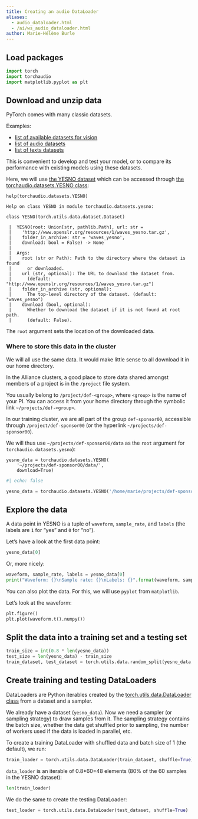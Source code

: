 ```yaml
---
title: Creating an audio DataLoader
aliases:
  - audio_dataloader.html
  - /ai/ws_audio_dataloader.html
author: Marie-Hélène Burle
---
```


## Load packages

```python
import torch
import torchaudio
import matplotlib.pyplot as plt
```

## Download and unzip data

PyTorch comes with many classic datasets.

:::{.example}

Examples:

- [list of available datasets for vision](https://pytorch.org/vision/stable/datasets.html)
- [list of audio datasets](https://pytorch.org/audio/stable/datasets.html?highlight=dataset#module-torchaudio.datasets)
- [list of texts datasets](https://pytorch.org/text/stable/datasets.html?highlight=dataset)

:::

This is convenient to develop and test your model, or to compare its performance with existing models using these datasets.

Here, we will use [the YESNO dataset](https://www.openslr.org/1/) which can be accessed through [the torchaudio.datasets.YESNO class](https://pytorch.org/audio/stable/datasets.html#torchaudio.datasets.YESNO):

```.python
help(torchaudio.datasets.YESNO)
```
```
Help on class YESNO in module torchaudio.datasets.yesno:

class YESNO(torch.utils.data.dataset.Dataset)

 |  YESNO(root: Union[str, pathlib.Path], url: str =
 |    'http://www.openslr.org/resources/1/waves_yesno.tar.gz', 
 |    folder_in_archive: str = 'waves_yesno', 
 |    download: bool = False) -> None
 |  
 |  Args:
 |    root (str or Path): Path to the directory where the dataset is found 
 |      or downloaded.
 |    url (str, optional): The URL to download the dataset from.
 |      (default: "http://www.openslr.org/resources/1/waves_yesno.tar.gz")
 |    folder_in_archive (str, optional):
 |      The top-level directory of the dataset. (default: "waves_yesno")
 |    download (bool, optional):
 |      Whether to download the dataset if it is not found at root path. 
 |      (default: False).
```

The `root` argument sets the location of the downloaded data.

### Where to store this data in the cluster

We will all use the same data. It would make little sense to all download it in our home directory.

:::{.note}

In the Alliance clusters, a good place to store data shared amongst members of a project is in the `/project` file system.

You usually belong to `/project/def-<group>`, where `<group>` is the name of your PI. You can access it from your home directory through the symbolic link `~/projects/def-<group>`.

:::

In our training cluster, we are all part of the group `def-sponsor00`, accessible through `/project/def-sponsor00` (or the hyperlink `~/projects/def-sponsor00`).

We will thus use `~/projects/def-sponsor00/data` as the `root` argument for `torchaudio.datasets.yesno`):

```.python
yesno_data = torchaudio.datasets.YESNO(
    '~/projects/def-sponsor00/data/',
    download=True)
```

```python
#| echo: false

yesno_data = torchaudio.datasets.YESNO('/home/marie/projects/def-sponsor00/data/', download=True)
```

## Explore the data

A data point in YESNO is a tuple of `waveform`, `sample_rate`, and `labels` (the labels are `1` for "yes" and `0` for "no").

Let's have a look at the first data point:

```python
yesno_data[0]
```

Or, more nicely:

```python
waveform, sample_rate, labels = yesno_data[0]
print("Waveform: {}\nSample rate: {}\nLabels: {}".format(waveform, sample_rate, labels))
```

You can also plot the data. For this, we will use `pyplot` from `matplotlib`.

Let's look at the waveform:

```python
plt.figure()
plt.plot(waveform.t().numpy())
```

## Split the data into a training set and a testing set

```python
train_size = int(0.8 * len(yesno_data))
test_size = len(yesno_data) - train_size
train_dataset, test_dataset = torch.utils.data.random_split(yesno_data, [train_size, test_size])
```

## Create training and testing DataLoaders

DataLoaders are Python iterables created by the [torch.utils.data.DataLoader class](https://pytorch.org/docs/stable/data.html#torch.utils.data.DataLoader) from a dataset and a sampler.

We already have a dataset (`yesno_data`). Now we need a sampler (or sampling strategy) to draw samples from it. The sampling strategy contains the batch size, whether the data get shuffled prior to sampling, the number of workers used if the data is loaded in parallel, etc.

To create a training DataLoader with shuffled data and batch size of 1 (the default), we run:

```python
train_loader = torch.utils.data.DataLoader(train_dataset, shuffle=True)
```

`data_loader` is an iterable of 0.8*60=48 elements (80% of the 60 samples in the YESNO dataset):

```python
len(train_loader)
```

We do the same to create the testing DataLoader:

```python
test_loader = torch.utils.data.DataLoader(test_dataset, shuffle=True)
```
